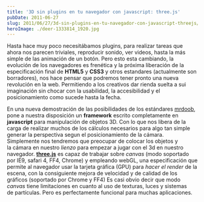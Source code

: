 ```yaml
---
title: '3D sin plugins en tu navegador con javascript: three.js'
pubDate: 2011-06-27
slug: 2011/06/27/3d-sin-plugins-en-tu-navegador-con-javascript-threejs/
heroImage: ./deer-1333814_1920.jpg
---
```


Hasta hace muy poco necesitábamos plugins, para realizar tareas que ahora nos parecen triviales, reproducir sonido, ver videos, hasta la más simple de las animación de un botón. Pero esto esta cambiando, la evolución de los navegadores es frenética y la próxima liberación de la especificación final de **HTML5** y **CSS3** y otros estandares (actualmente son borradores), nos hace pensar que podremos tener pronto una nueva revolución en la web. Permitiendo a los creativos dar rienda suelta a sui imaginación sin chocar con la usabilidad, la accesibilidad y el posicionamiento como sucede hasta la fecha.

En una nueva demostración de las posibilidades de los estándares [mrdoob](https://github.com/mrdoob), pone a nuestra disposición un **framework** escrito completamente en **javascript** para manipulación de objetos 3D. Con lo que nos libera de la carga de realizar muchos de los cálculos necesarios para algo tan simple generar la perspectiva segun el posicionamiento de la cámara. Simplemente nos tendremos que preocupar de colocar los objetos y la cámara en nuestro *lienzo* para empezar a jugar con el 3d en nuestro navegador. **[three.js](https://github.com/mrdoob/three.js/ 'three.js')** es capaz de trabajar sobre _canvas_ (modo soportado por IE9, safari 4, FF4, Chrome) y empleando webGL, una especificación que permite al navegador usar la tarjeta gráfica (GPU) para _hacer el render_ de la escena, con la consiguiente mejora de velocidad y de calidad de los gráficos (soportado por Chrome y FF4) Es casi obvio decir que modo _canvas_ tiene limitaciones en cuanto al uso de texturas, luces y sistemas de partículas. Pero es perfectamente funcional para muchas aplicaciones.
